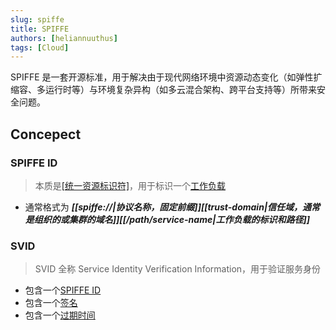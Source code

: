 ```yaml
---
slug: spiffe
title: SPIFFE
authors: [heliannuuthus]
tags: [Cloud]
---
```


SPIFFE 是一套开源标准，用于解决由于现代网络环境中资源动态变化（如弹性扩缩容、多运行时等）与环境复杂异构（如多云混合架构、跨平台支持等）所带来安全问题。

<!-- truncate -->

## Concepect

### SPIFFE ID

> 本质是[[统一资源标识符]](/terms/web#uri)，用于标识一个[工作负载](#Workload)

- 通常格式为 **_[[spiffe://|协议名称，固定前缀]][[trust-domain|信任域，通常是组织的或集群的域名]][[/path/service-name|工作负载的标识和路径]]_**

### SVID

> SVID 全称 Service Identity Verification Information，用于验证服务身份

- 包含一个[SPIFFE ID](#SPIFFE-ID)
- 包含一个[签名](#Signature)
- 包含一个[过期时间](#Expiration)
